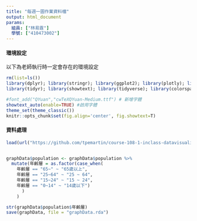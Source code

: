 ```yaml
---
title: "每週一圖作業資料檔"
output: html_document
params:
  組員: ["林易霆"]  
  學號: ["410473002"]
---
```


#### 環境設定

以下為老師執行時一定會存在的環境設定
```r
rm(list=ls())
library(dplyr); library(stringr); library(ggplot2); library(plotly); library(lubridate); library(readr); library(colorspace); library(grDevices); library(shiny); library(shinyjs); library(scales)
library(tidyr); library(showtext); library(tidyverse); library(colorspace)

#font_add("QYuan","cwTeXQYuan-Medium.ttf") # 新增字體
showtext_auto(enable=TRUE) #啟用字體
theme_set(theme_classic())
knitr::opts_chunk$set(fig.align='center', fig.showtext=T)
```

#### 資料處理
  
```r
load(url("https://github.com/tpemartin/course-108-1-inclass-datavisualization/blob/master/%E4%BD%9C%E5%93%81%E5%B1%95%E7%A4%BA/homework3/graphData_homework3_007.Rda?raw=true"))


graphData$population <- graphData$population %>% 
  mutate(年齡層 = as.factor(case_when(
    年齡層 == "65~" ~ "65歲以上",
    年齡層 == "25~64" ~ "25 ~ 64",
    年齡層 == "15~24" ~ "15 ~ 24",
    年齡層 == "0~14" ~ "14歲以下")
      )
    )

str(graphData$population$年齡層)
save(graphData, file = "graphData.rda")
```